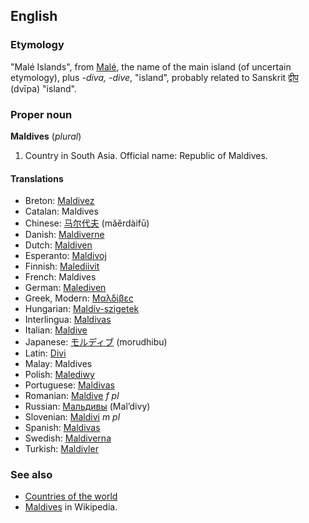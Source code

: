 ==English==
===Etymology===
"Malé Islands", from [[Malé]], the name of the main island (of uncertain etymology), plus ''-diva, -dive'', "island", probably related to Sanskrit [[द्वीप]] (dvīpa) "island".

===Proper noun===
'''Maldives''' (''plural'')
# Country in South Asia. Official name: Republic of Maldives.

====Translations====
*Breton: [[Maldivez]]
*Catalan: Maldives
*Chinese: [[马尔代夫]] (mǎěrdàifū)
*Danish: [[Maldiverne]]
*Dutch: [[Maldiven]]
*Esperanto: [[Maldivoj]]
*Finnish: [[Malediivit]]
*French: Maldives
*German: [[Malediven]]
*Greek, Modern: [[Μαλδίβες]]
*Hungarian: [[Maldív-szigetek]]
*Interlingua: [[Maldivas]]
*Italian: [[Maldive]]
*Japanese: [[モルディブ]] (morudhibu)
*Latin: [[Divi]] 
*Malay: Maldives
*Polish: [[Malediwy]]
*Portuguese: [[Maldivas]]
*Romanian: [[Maldive]] ''f pl''
*Russian: [[Мальдивы]] (Mal’divy)
*Slovenian: [[Maldivi]] ''m pl''
*Spanish: [[Maldivas]]
*Swedish: [[Maldiverna]]
*Turkish: [[Maldivler]]

===See also=== 
*[[Countries of the world]]
*[[w:Maldives|Maldives]] in Wikipedia.